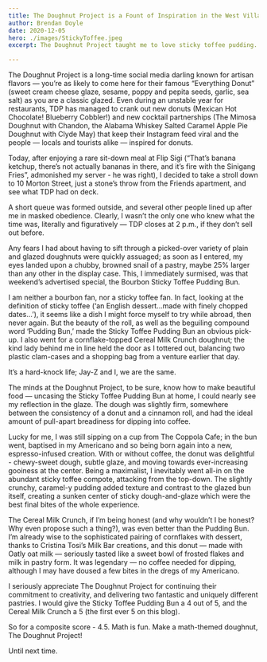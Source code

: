 ```yaml
---
title: The Doughnut Project is a Fount of Inspiration in the West Village
author: Brendan Doyle
date: 2020-12-05
hero: ./images/StickyToffee.jpeg
excerpt: The Doughnut Project taught me to love sticky toffee pudding...at least on doughnuts

---
```

The Doughnut Project is a long-time social media darling known for artisan flavors — you’re as likely to come here for their famous “Everything Donut” (sweet cream cheese glaze, sesame, poppy and pepita seeds, garlic, sea salt) as you are a classic glazed. Even during an unstable year for restaurants, TDP has managed to crank out new donuts (Mexican Hot Chocolate! Blueberry Cobbler!) and new cocktail partnerships (The Mimosa Doughnut with Chandon, the Alabama Whiskey Salted Caramel Apple Pie Doughnut with Clyde May) that keep their Instagram feed viral and the people — locals and tourists alike — inspired for donuts.

Today, after enjoying a rare sit-down meal at Flip Sigi (“That’s banana ketchup, there’s not actually bananas in there, and it’s fire with the Sinigang Fries”, admonished my server - he was right), I decided to take a stroll down to 10 Morton Street, just a stone’s throw from the Friends apartment, and see what TDP had on deck.

A short queue was formed outside, and several other people lined up after me in masked obedience. Clearly, I wasn’t the only one who knew what the time was, literally and figuratively — TDP closes at 2 p.m., if they don’t sell out before.

Any fears I had about having to sift through a picked-over variety of plain and glazed doughnuts were quickly assuaged; as soon as I entered, my eyes landed upon a chubby, browned snail of a pastry, maybe 25% larger than any other in the display case. This, I immediately surmised, was that weekend’s advertised special, the Bourbon Sticky Toffee Pudding Bun.

I am neither a bourbon fan, nor a sticky toffee fan. In fact, looking at the definition of sticky toffee (‘an English dessert...made with finely chopped dates...’), it seems like a dish I might force myself to try while abroad, then never again. But the beauty of the roll, as well as the beguiling compound word ‘Pudding Bun,’ made the Sticky Toffee Pudding Bun an obvious pick-up. I also went for a cornflake-topped Cereal Milk Crunch doughnut; the kind lady behind me in line held the door as I tottered out, balancing two plastic clam-cases and a shopping bag from a venture earlier that day.

It’s a hard-knock life; Jay-Z and I, we are the same.

The minds at the Doughnut Project, to be sure, know how to make beautiful food — uncasing the Sticky Toffee Pudding Bun at home, I could nearly see my reflection in the glaze. The dough was slightly firm, somewhere between the consistency of a donut and a cinnamon roll, and had the ideal amount of pull-apart breadiness for dipping into coffee.

Lucky for me, I was still sipping on a cup from The Coppola Cafe; in the bun went, baptised in my Americano and so being born again into a new, espresso-infused creation. With or without coffee, the donut was delightful - chewy-sweet dough, subtle glaze, and moving towards ever-increasing gooiness at the center. Being a maximalist, I inevitably went all-in on the abundant sticky toffee compote, attacking from the top-down. The slightly crunchy, caramel-y pudding added texture and contrast to the glazed bun itself, creating a sunken center of sticky dough-and-glaze which were the best final bites of the whole experience.

The Cereal Milk Crunch, if I’m being honest (and why wouldn’t I be honest? Why even propose such a thing?), was even better than the Pudding Bun. I’m already wise to the sophisticated pairing of cornflakes with dessert, thanks to Cristina Tosi’s Milk Bar creations, and this donut — made with Oatly oat milk — seriously tasted like a sweet bowl of frosted flakes and milk in pastry form. It was legendary — no coffee needed for dipping, although I may have doused a few bites in the dregs of my Americano.

I seriously appreciate The Doughnut Project for continuing their commitment to creativity, and delivering two fantastic and uniquely different pastries. I would give the Sticky Toffee Pudding Bun a 4 out of 5, and the Cereal Milk Crunch a 5 (the first ever 5 on this blog).

So for a composite score - 4.5. Math is fun. Make a math-themed doughnut, The Doughnut Project!

Until next time.